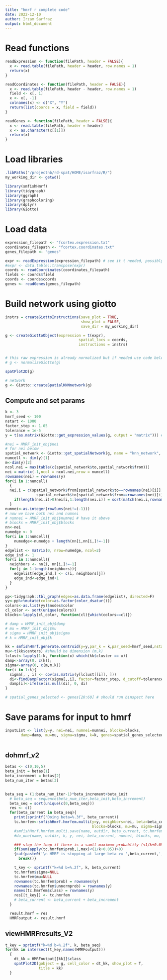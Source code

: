 ```yaml
---
title: "hmrf r complete code"
date: 2022-12-10
author: Irzam Sarfraz
output: html_document
---
```


# Read functions
```r
readExpression <- function(filePath, header = FALSE){
  x <- read.table(filePath, header = header, row.names = 1)
  return(x)
}

readCoordinates <- function(filePath, header = FALSE){
  x <- read.table(filePath, header - header, row.names = 1)
  field <- x[, 1]
  x <- x[, -1]
  colnames(x) <- c("X", "Y")
  return(list(coords = x, field = field))
}

readGenes <- function(filePath, header = FALSE){
  x <- read.table(filePath, header = header)
  x <- as.character(x[[1]])
  return(x)
}
```

# Load libraries

```r
.libPaths("/projectnb/rd-spat/HOME/isarfraz/R/")
my_working_dir <- getwd()

library(smfishHmrf)
library(tidygraph)
library(ggraph)
library(graphcoloring)
library(dplyr)
library(Giotto)
```

# Load data
```r
expression_filepath <- "fcortex.expression.txt"
coordinates_filepath <- "fcortex.coordinates.txt"
genes_filepath <- "genes"

expr <- readExpression(expression_filepath) # see it t needed, possibly
#expr <- data.table::transpose(expr)
coords <- readCoordinates(coordinates_filepath)
fields <- coords$field
coords <- coords$coords
genes <- readGenes(genes_filepath)
```

# Build network using giotto

```r

instrs = createGiottoInstructions(save_plot = TRUE, 
                                  show_plot = FALSE,
                                  save_dir = my_working_dir)

g <- createGiottoObject(expression = t(expr), 
                                 spatial_locs = coords,
                                 instructions = instrs)


# this raw expression is already normalized but if needed use code below
# g <- normalizeGiotto(g)

spatPlot2D(g)

# network
g <- Giotto::createSpatialKNNnetwork(g)
```


## Compute and set params
```r
k <- 3
hmrf_seed <- 100
nstart <- 1000
factor_step <- 1.05
tolerance = 1e-5
y = t(as.matrix(Giotto::get_expression_values(g, output = "matrix"))) # HMRF_init_obj$y

#nei = HMRF_init_obj$nei
# for nei below
spatial_network <- Giotto::get_spatialNetwork(g, name = "knn_network", output = "networkDT")
numcell <- dim(y)[1]
m<-dim(y)[2]
ncol.nei = max(table(c(spatial_network$to,spatial_network$from)))
nei = matrix(-1,ncol = ncol.nei,nrow = numcell) 
rownames(nei) = rownames(y)
for(i in 1:numcell)
  {
  nei.i = c(spatial_network$from[spatial_network$to==rownames(nei)[i]],
              spatial_network$to[spatial_network$from==rownames(nei)[i]])
    if(length(nei.i)>0)nei[i,1:length(nei.i)] = sort(match(nei.i,rownames(y)))
  }
numnei<-as.integer(rowSums(nei!=(-1)))
# now we have both nei and numnei
# numnei = HMRF_init_obj$numnei # have it above
# blocks = HMRF_init_obj$blocks
nn<-nei
numedge <- 0
for(i in 1:numcell){
    numedge<-numedge + length(nn[i,nn[i,]!=-1])
}
edgelist <- matrix(0, nrow=numedge, ncol=2)
edge_ind <- 1
for(i in 1:numcell){
  neighbors <- nn[i, nn[i,]!=-1]
  for(j in 1:length(neighbors)){
    edgelist[edge_ind,] <- c(i, neighbors[j])
    edge_ind<-edge_ind+1
  }
}

pp<-tidygraph::tbl_graph(edges=as.data.frame(edgelist), directed=F)
yy<-pp%>%mutate(color=as.factor(color_dsatur()))
colors<-as.list(yy)$nodes$color
cl_color <- sort(unique(colors))
blocks<-lapply(cl_color, function(cl){which(colors==cl)})

# damp = HMRF_init_obj$damp
# mu = HMRF_init_obj$mu
# sigma = HMRF_init_obj$sigma
# k = HMRF_init_obj$k

kk = smfishHmrf.generate.centroid(y=y,par_k = k,par_seed=hmrf_seed,nstart=nstart)
mu<-t(kk$centers) #should be dimension (m,k)
lclust<-lapply(1:k, function(x) which(kk$cluster == x))
damp<-array(0, c(k));
sigma<-array(0, c(m,m,k))
for(i in 1:k){
  sigma[, , i] <- cov(as.matrix(y[lclust[[i]], ])) 
  di<-findDampFactor(sigma[,,i], factor=factor_step, d_cutoff=tolerance, startValue=0.0001)
  damp[i]<-ifelse(is.null(di), 0, di)
}

# spatial_genes_selected <- genes[20:60] # should run binspect here
```

# Save params for input to hmrf
```r
inputList <- list(y=y, nei=nei, numnei=numnei, blocks=blocks,
       damp=damp, mu=mu, sigma=sigma, k=k, genes=spatial_genes_selected, edgelist=edgelist)
  
```

## dohmrf_v2

```r

betas <- c(0,10,5)
beta_init = betas[1]
beta_increment = betas[2]
beta_num_iter = betas[3]
  

beta_seq = (1:beta_num_iter-1)*beta_increment+beta_init
  # beta_seq = sequence(beta_num_iter,beta_init,beta_increment)
  beta_seq = sort(unique(c(0,beta_seq)))
  res <- c()
  for(beta_current in beta_seq){
    print(sprintf("Doing beta=%.3f", beta_current))
    tc.hmrfem<-smfishHmrf.hmrfem.multi(y=y, neighbors=nei, beta=beta_current, numnei=numnei,
                                       blocks=blocks, mu=mu, sigma=sigma, verbose=T, err=1e-7, maxit=50, dampFactor=damp)
    #smfishHmrf.hmrfem.multi.save(name, outdir, beta_current, tc.hmrfem, k)
    #do_one(name, outdir, k, y, nei, beta_current, numnei, blocks, mu, sigma, damp)

    ### stop the loop if there is a samll maximum probablity (<1/k+0.05v) of any gene
    if(sum(apply(tc.hmrfem$prob,1,max)<(1/k+0.05))>0)
    {cat(paste0('\n HMRF is stopping at large beta >= ',beta_current,', numerical error occurs, results of smaller betas were stored\n'));
      break()}

    t_key <- sprintf("k=%d b=%.2f", k, beta_current)
    tc.hmrfem$sigma=NULL
    tc.hmrfem$mu=NULL
    rownames(tc.hmrfem$prob) = rownames(y)
    rownames(tc.hmrfem$unnormprob) = rownames(y)
    names(tc.hmrfem$class) = rownames(y)
    res[[t_key]] <- tc.hmrfem
    # beta_current <- beta_current + beta_increment
  }

  result.hmrf = res
  HMRFoutput <- result.hmrf
```

## viewHMRFresults_V2

```r
t_key = sprintf("k=%d b=%.2f", k, beta_seq)
for(kk in intersect(t_key,names(HMRFoutput)))
  {
    dt_kk = HMRFoutput[[kk]]$class
    spatPlot2D(gobject = g, cell_color = dt_kk, show_plot = T,
               title = kk)
  }

```

